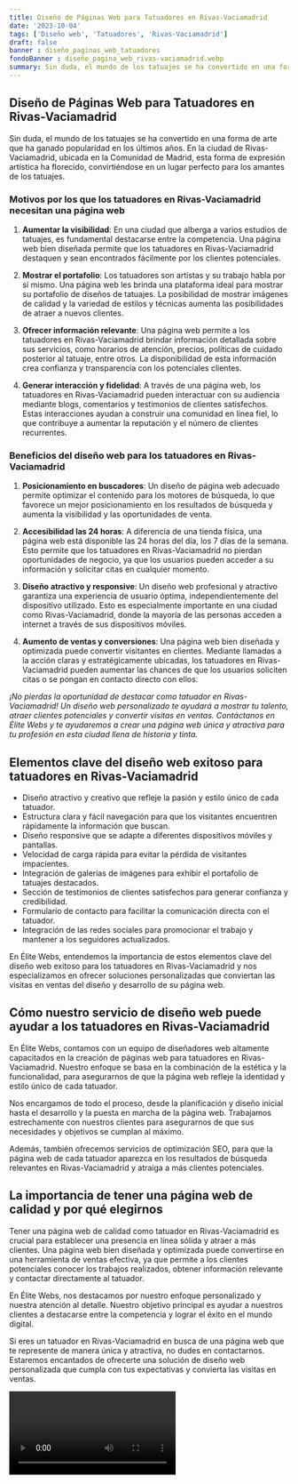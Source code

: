 ```yaml
---
title: Diseño de Páginas Web para Tatuadores en Rivas-Vaciamadrid
date: '2023-10-04'
tags: ['Diseño web', 'Tatuadores', 'Rivas-Vaciamadrid']
draft: false
banner : diseño_paginas_web_tatuadores
fondoBanner : diseño_pagina_web_rivas-vaciamadrid.webp
summary: Sin duda, el mundo de los tatuajes se ha convertido en una forma de arte que ha ganado popularidad en los últimos años. En la ciudad de RivasVaciamadrid, ubicada en la Comunidad de Madrid, esta forma de expresión artística ha florecido, convirtiéndose en un lugar perfecto para los amantes de los tatuajes.
---
```


## Diseño de Páginas Web para Tatuadores en Rivas-Vaciamadrid

Sin duda, el mundo de los tatuajes se ha convertido en una forma de arte que ha ganado popularidad en los últimos años. En la ciudad de Rivas-Vaciamadrid, ubicada en la Comunidad de Madrid, esta forma de expresión artística ha florecido, convirtiéndose en un lugar perfecto para los amantes de los tatuajes.

### Motivos por los que los tatuadores en Rivas-Vaciamadrid necesitan una página web

1. **Aumentar la visibilidad**: En una ciudad que alberga a varios estudios de tatuajes, es fundamental destacarse entre la competencia. Una página web bien diseñada permite que los tatuadores en Rivas-Vaciamadrid destaquen y sean encontrados fácilmente por los clientes potenciales.

2. **Mostrar el portafolio**: Los tatuadores son artistas y su trabajo habla por sí mismo. Una página web les brinda una plataforma ideal para mostrar su portafolio de diseños de tatuajes. La posibilidad de mostrar imágenes de calidad y la variedad de estilos y técnicas aumenta las posibilidades de atraer a nuevos clientes.

3. **Ofrecer información relevante**: Una página web permite a los tatuadores en Rivas-Vaciamadrid brindar información detallada sobre sus servicios, como horarios de atención, precios, políticas de cuidado posterior al tatuaje, entre otros. La disponibilidad de esta información crea confianza y transparencia con los potenciales clientes.

4. **Generar interacción y fidelidad**: A través de una página web, los tatuadores en Rivas-Vaciamadrid pueden interactuar con su audiencia mediante blogs, comentarios y testimonios de clientes satisfechos. Estas interacciones ayudan a construir una comunidad en línea fiel, lo que contribuye a aumentar la reputación y el número de clientes recurrentes.

### Beneficios del diseño web para los tatuadores en Rivas-Vaciamadrid

1. **Posicionamiento en buscadores**: Un diseño de página web adecuado permite optimizar el contenido para los motores de búsqueda, lo que favorece un mejor posicionamiento en los resultados de búsqueda y aumenta la visibilidad y las oportunidades de venta.

2. **Accesibilidad las 24 horas**: A diferencia de una tienda física, una página web está disponible las 24 horas del día, los 7 días de la semana. Esto permite que los tatuadores en Rivas-Vaciamadrid no pierdan oportunidades de negocio, ya que los usuarios pueden acceder a su información y solicitar citas en cualquier momento.

3. **Diseño atractivo y responsive**: Un diseño web profesional y atractivo garantiza una experiencia de usuario óptima, independientemente del dispositivo utilizado. Esto es especialmente importante en una ciudad como Rivas-Vaciamadrid, donde la mayoría de las personas acceden a internet a través de sus dispositivos móviles.

4. **Aumento de ventas y conversiones**: Una página web bien diseñada y optimizada puede convertir visitantes en clientes. Mediante llamadas a la acción claras y estratégicamente ubicadas, los tatuadores en Rivas-Vaciamadrid pueden aumentar las chances de que los usuarios soliciten citas o se pongan en contacto directo con ellos.

*¡No pierdas la oportunidad de destacar como tatuador en Rivas-Vaciamadrid! Un diseño web personalizado te ayudará a mostrar tu talento, atraer clientes potenciales y convertir visitas en ventas. Contáctanos en Élite Webs y te ayudaremos a crear una página web única y atractiva para tu profesión en esta ciudad llena de historia y tinta.*

<GifSeo />

<Cta />

## Elementos clave del diseño web exitoso para tatuadores en Rivas-Vaciamadrid

- Diseño atractivo y creativo que refleje la pasión y estilo único de cada tatuador.
- Estructura clara y fácil navegación para que los visitantes encuentren rápidamente la información que buscan.
- Diseño responsive que se adapte a diferentes dispositivos móviles y pantallas.
- Velocidad de carga rápida para evitar la pérdida de visitantes impacientes.
- Integración de galerías de imágenes para exhibir el portafolio de tatuajes destacados.
- Sección de testimonios de clientes satisfechos para generar confianza y credibilidad.
- Formulario de contacto para facilitar la comunicación directa con el tatuador.
- Integración de las redes sociales para promocionar el trabajo y mantener a los seguidores actualizados.

En Élite Webs, entendemos la importancia de estos elementos clave del diseño web exitoso para los tatuadores en Rivas-Vaciamadrid y nos especializamos en ofrecer soluciones personalizadas que conviertan las visitas en ventas del diseño y desarrollo de su página web.

## Cómo nuestro servicio de diseño web puede ayudar a los tatuadores en Rivas-Vaciamadrid

En Élite Webs, contamos con un equipo de diseñadores web altamente capacitados en la creación de páginas web para tatuadores en Rivas-Vaciamadrid. Nuestro enfoque se basa en la combinación de la estética y la funcionalidad, para asegurarnos de que la página web refleje la identidad y estilo único de cada tatuador.

Nos encargamos de todo el proceso, desde la planificación y diseño inicial hasta el desarrollo y la puesta en marcha de la página web. Trabajamos estrechamente con nuestros clientes para asegurarnos de que sus necesidades y objetivos se cumplan al máximo.

Además, también ofrecemos servicios de optimización SEO, para que la página web de cada tatuador aparezca en los resultados de búsqueda relevantes en Rivas-Vaciamadrid y atraiga a más clientes potenciales.

## La importancia de tener una página web de calidad y por qué elegirnos

Tener una página web de calidad como tatuador en Rivas-Vaciamadrid es crucial para establecer una presencia en línea sólida y atraer a más clientes. Una página web bien diseñada y optimizada puede convertirse en una herramienta de ventas efectiva, ya que permite a los clientes potenciales conocer los trabajos realizados, obtener información relevante y contactar directamente al tatuador.

En Élite Webs, nos destacamos por nuestro enfoque personalizado y nuestra atención al detalle. Nuestro objetivo principal es ayudar a nuestros clientes a destacarse entre la competencia y lograr el éxito en el mundo digital.

Si eres un tatuador en Rivas-Vaciamadrid en busca de una página web que te represente de manera única y atractiva, no dudes en contactarnos. Estaremos encantados de ofrecerte una solución de diseño web personalizada que cumpla con tus expectativas y convierta las visitas en ventas.

<Video />

<CtaBot job='Tatuadores' city='Rivas-Vaciamadrid'/>

<Gmaps query='Rivas-Vaciamadrid+españa+maps' />